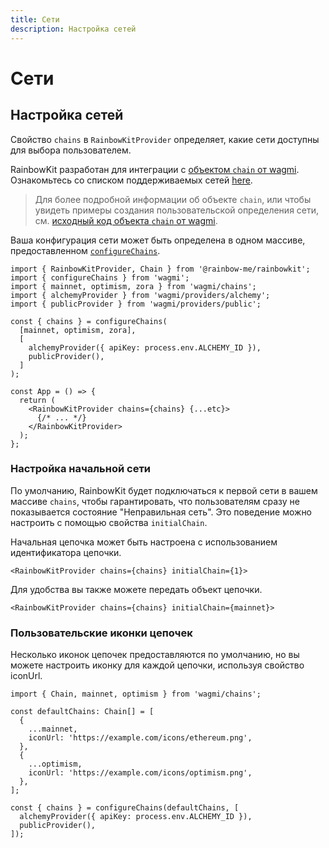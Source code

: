 ```yaml
---
title: Сети
description: Настройка сетей
---
```


# Сети

## Настройка сетей

Свойство `chains` в `RainbowKitProvider` определяет, какие сети доступны для выбора пользователем.

RainbowKit разработан для интеграции с [объектом `chain` от wagmi](https://wagmi.sh/react/chains). Ознакомьтесь со списком поддерживаемых сетей [here](https://wagmi.sh/react/chains#supported-chains).

> Для более подробной информации об объекте `chain`, или чтобы увидеть примеры создания пользовательской определения сети, см. [исходный код объекта `chain` от wagmi](https://github.com/wagmi-dev/references/blob/main/packages/chains/src/types.ts).

Ваша конфигурация сети может быть определена в одном массиве, предоставленном [`configureChains`](https://wagmi.sh/react/providers/configuring-chains).

```tsx
import { RainbowKitProvider, Chain } from '@rainbow-me/rainbowkit';
import { configureChains } from 'wagmi';
import { mainnet, optimism, zora } from 'wagmi/chains';
import { alchemyProvider } from 'wagmi/providers/alchemy';
import { publicProvider } from 'wagmi/providers/public';

const { chains } = configureChains(
  [mainnet, optimism, zora],
  [
    alchemyProvider({ apiKey: process.env.ALCHEMY_ID }),
    publicProvider(),
  ]
);

const App = () => {
  return (
    <RainbowKitProvider chains={chains} {...etc}>
      {/* ... */}
    </RainbowKitProvider>
  );
};
```

### Настройка начальной сети

По умолчанию, RainbowKit будет подключаться к первой сети в вашем массиве `chains`, чтобы гарантировать, что пользователям сразу не показывается состояние "Неправильная сеть". Это поведение можно настроить с помощью свойства `initialChain`.

Начальная цепочка может быть настроена с использованием идентификатора цепочки.

```tsx
<RainbowKitProvider chains={chains} initialChain={1}>
```

Для удобства вы также можете передать объект цепочки.

```tsx
<RainbowKitProvider chains={chains} initialChain={mainnet}>
```

### Пользовательские иконки цепочек

Несколько иконок цепочек предоставляются по умолчанию, но вы можете настроить иконку для каждой цепочки, используя свойство iconUrl.

```tsx
import { Chain, mainnet, optimism } from 'wagmi/chains';

const defaultChains: Chain[] = [
  {
    ...mainnet,
    iconUrl: 'https://example.com/icons/ethereum.png',
  },
  {
    ...optimism,
    iconUrl: 'https://example.com/icons/optimism.png',
  },
];

const { chains } = configureChains(defaultChains, [
  alchemyProvider({ apiKey: process.env.ALCHEMY_ID }),
  publicProvider(),
]);
```
